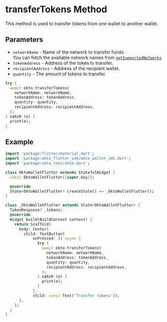 
# transferTokens Method
This method is used to transfer tokens from one wallet to another wallet.

## Parameters
- `networkName` - Name of the network to transfer funds.  
   You can fetch the available network names from [`getSupportedNetworks`](/sdk-reference/flutter/getSupportedNetworks)
- `tokenAddress` - Address of the token to transfer.
- `recipientAddress` - Address of the recipient wallet.
- `quantity` - The amount of tokens to transfer.

```dart copy
try {
  await okto.transferTokens(
    networkName: networkName,
    tokenAddress: tokenAddress,
    quantity: quantity,
    recipientAddress: recipientAddress,
  );
} catch (e) {
  print(e);
}
```

## Example
```dart copy
import 'package:flutter/material.dart';
import 'package:okto_flutter_sdk/okto_wallet_sdk.dart';
import 'package:okto_test/okto.dart';

class OktoWalletFlutter extends StatefulWidget {
  const OktoWalletFlutter({super.key});

  @override
  State<OktoWalletFlutter> createState() => _OktoWalletFlutter();
}

class _OktoWalletFlutter extends State<OktoWalletFlutter> {
  TokenResponse? _tokens;
  @override
  Widget build(BuildContext context) {
    return Scaffold(
      body: Center(
        child: TextButton(
            onPressed: () async {
              try {
                await okto.transferTokens(
                  networkName: networkName,
                  tokenAddress: tokenAddress,
                  quantity: quantity,
                  recipientAddress: recipientAddress,
                );
              } catch (e) {
                print(e);
              }
            },
            child: const Text('Transfer tokens')),
      ),
    );
  }
}

```
